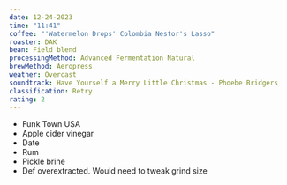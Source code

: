 ```yaml
---
date: 12-24-2023
time: "11:41"
coffee: "'Watermelon Drops' Colombia Nestor's Lasso"
roaster: DAK
bean: Field blend
processingMethod: Advanced Fermentation Natural
brewMethod: Aeropress
weather: Overcast
soundtrack: Have Yourself a Merry Little Christmas - Phoebe Bridgers
classification: Retry
rating: 2
---
```


- Funk Town USA
- Apple cider vinegar
- Date
- Rum
- Pickle brine
- Def overextracted. Would need to tweak grind size